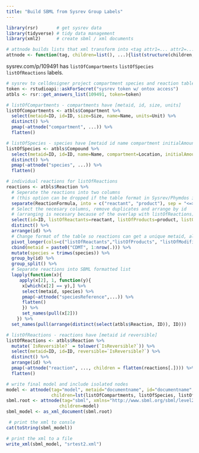 ```yaml
---
title: "Build SBML from Sysrev Group Labels"
---
```


```r
library(rsr)       # get sysrev data
library(tidyverse) # tidy data management
library(xml2)      # create sbml / xml documents

# attnode builds lists that xml transform into <tag attr1=... attr2=.../>
attnode <- function(tag, children=list(), ...){list(structure(children, ...)) %>% set_names(tag)}
```

sysrev.com/p/109491 has `listOfCompartments` `listOfSpecies` `listOfReactions` labels.
```r
# sysrev to celldesigner project compartment species and reaction tables
token <- rstudioapi::askForSecret("sysrev token w/ ontox access")
atbls <- rsr::get_answers_list(109491, token=token)

# listOfCompartments - compartments have [metaid, id, size, units]
listOfCompartments <- atbls$Compartment %>% 
  select(metaid=ID, id=ID, size=Size, name=Name, units=Unit) %>% 
  distinct() %>%
  pmap(~attnode("compartment", ...)) %>%
  flatten()

# listOfSpecies - species have [metaid id name compartment initialAmount]
listOfSpecies <- atbls$Compound %>% 
  select(metaid=ID, id=ID, name=Name, compartment=Location, initialAmount=InitialConcentration) %>% 
  distinct() %>% 
  pmap(~attnode("species", ...)) %>%
  flatten()

# individual reactions for listOfReactions
reactions <- atbls$Reaction %>% 
  # Seperate the reactions into two columns 
  # (this option can be dropped if the table format in Sysrev/Phymdos is changed from 'ReactionFormula' to 'reactant' and 'product')
  separate(ReactionFormula, into = c("reactant", "product"), sep = "<=>") %>% 
  # Select the necesary columns, remove duplicates and arrange by id 
  # (arranging is necesary because of the overlap with listOfReactions)
  select(id=ID, listOfReactants=reactant, listOfProducts=product, listOfModifiers=Regulator) %>% 
  distinct() %>%
  arrange(id) %>%
  # Change format of the table so reactions can get a unique metaid, also group by id and split into list
  pivot_longer(cols=c("listOfReactants","listOfProducts", "listOfModifiers"), names_to = "type", values_to = "species") %>%
  cbind(metaid = paste0("CDMT", 1:nrow(.))) %>% 
  mutate(species = trimws(species)) %>% 
  group_by(id) %>% 
  group_split() %>% 
  # Separate reactions into SBML formatted list
  lapply(function(x){
     apply(x[2], 1, function(y){
      x[which(x[2] == y),] %>% 
      select(metaid, species) %>%
      pmap(~attnode("speciesReference",...)) %>% 
      flatten()
      }) %>%
      set_names(pull(x[2]))
    }) %>%
  set_names(pull(arrange(distinct(select(atbls$Reaction, ID)), ID)))

# listOfReactions - reactions have [metaid id reversible]
listOfReactions <- atbls$Reaction %>%
  mutate(`IsReversible?` = tolower(`IsReversible?`)) %>%
  select(metaid=ID, id=ID, reversible=`IsReversible?`) %>%
  distinct() %>%
  arrange(id) %>%
  pmap(~attnode("reaction", ..., children = flatten(reactions[.]))) %>%
  flatten()

# write final model and include isolated nodes 
model <- attnode(tag="model", metaid="documentname", id="documentname",
                 children=lst(listOfCompartments, listOfSpecies, listOfReactions))
sbml.root <- attnode(tag="sbml", xmlns="http://www.sbml.org/sbml/level2/version4", label=2, version=4,
                    children=model)
sbml_model <- as_xml_document(sbml.root)

 # print the xml to consle
cat(toString(sbml_model))

# print the xml to a file 
write_xml(sbml_model, "srtest2.xml")
```







